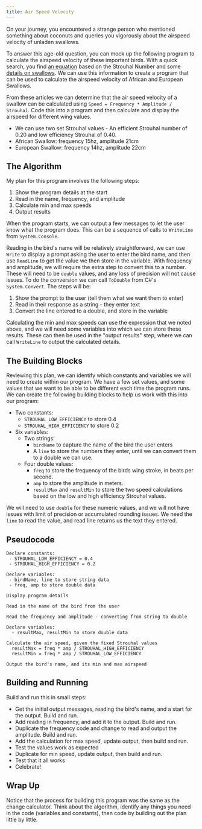 ```yaml
---
title: Air Speed Velocity
---
```


On your journey, you encountered a strange person who mentioned something about coconuts and queries you vigorously about the airspeed velocity of unladen swallows.

<div class="not-content">
  <YouTube id="w8Rn_f75UHs" params="fs=1&start=104&modestbranding=1&rel=0&autoplay=1"/>
</div>

To answer this age-old question, you can mock up the following program to calculate the airspeed velocity of these important birds. With a quick search, you find [an equation](http://www.style.org/strouhalflight) based on the Strouhal Number and some [details on swallows](http://style.org/unladenswallow/). We can use this information to create a program that can be used to calculate the airspeed velocity of African and European Swallows.

From these articles we can determine that the air speed velocity of a swallow can be calculated using `Speed = Frequency * Amplitude / Strouhal`. Code this into a program and then calculate and display the airspeed for different wing values.

- We can use two set Strouhal values - An efficient Strouhal number of 0.20 and low efficiency Strouhal of 0.40.
- African Swallow: frequency 15hz, amplitude 21cm
- European Swallow: frequency 14hz, amplitude 22cm

## The Algorithm

My plan for this program involves the following steps:

1. Show the program details at the start
2. Read in the name, frequency, and amplitude
3. Calculate min and max speeds
4. Output results

When the program starts, we can output a few messages to let the user know what the program does. This can be a sequence of calls to `WriteLine` from `System.Console`.

Reading in the bird's name will be relatively straightforward, we can use `Write` to display a prompt asking the user to enter the bird name, and then use `ReadLine` to get the value we then store in the variable. With frequency and amplitude, we will require the extra step to convert this to a number. These will need to be `double` values, and any loss of precision will not cause issues. To do the conversion we can call `ToDouble` from C#'s `System.Convert`. The steps will be:

1. Show the prompt to the user (tell them what we want them to enter)
2. Read in their response as a string - they enter text
3. Convert the line entered to a double, and store in the variable

Calculating the min and max speeds can use the expression that we noted above, and we will need some variables into which we can store these results. These can then be used in the "output results" step, where we can call `WriteLine` to output the calculated details.

## The Building Blocks

Reviewing this plan, we can identify which constants and variables we will need to create within our program. We have a few set values, and some values that we want to be able to be different each time the program runs. We can create the following building blocks to help us work with this into our program:

- Two constants:
  - `STROUHAL_LOW_EFFICIENCY` to store 0.4
  - `STROUHAL_HIGH_EFFICIENCY` to store 0.2
- Six variables:
  - Two strings:
    - `birdName` to capture the name of the bird the user enters
    - A `line` to store the numbers they enter, until we can convert them to a double we can use.
  - Four double values:
    - `freq` to store the frequency of the birds wing stroke, in beats per second.
    - `amp` to store the amplitude in meters.
    - `resultMax` and `resultMin` to store the two speed calculations based on the low and high efficiency Strouhal values.

We will need to use `double` for these numeric values, and we will not have issues with limit of precision or accumulated rounding issues. We need the `line` to read the value, and read line returns us the text they entered.

## Pseudocode

```
Declare constants:
 - STROUHAL_LOW_EFFICIENCY = 0.4
 - STROUHAL_HIGH_EFFICIENCY = 0.2

Declare variables:
 - birdName, line to store string data
 - freq, amp to store double data

Display program details

Read in the name of the bird from the user

Read the frequency and amplitude - converting from string to double

Declare variables:
  - resultMax, resultMin to store double data

Calculate the air speed, given the fixed Strouhal values
  resultMax = freq * amp / STROUHAL_HIGH_EFFICIENCY
  resultMin = freq * amp / STROUHAL_LOW_EFFICIENCY

Output the bird's name, and its min and max airspeed
```

## Building and Running

Build and run this in small steps:

- Get the initial output messages, reading the bird's name, and a start for the output. Build and run.
- Add reading in frequency, and add it to the output. Build and run.
- Duplicate the frequency code and change to read and output the amplitude. Build and run.
- Add the calculation for max speed, update output, then build and run.
- Test the values work as expected
- Duplicate for min speed, update output, then build and run.
- Test that it all works
- Celebrate!

## Wrap Up

Notice that the process for building this program was the same as the change calculator. Think about the algorithm, identify any things you need in the code (variables and constants), then code by building out the plan little by little.
